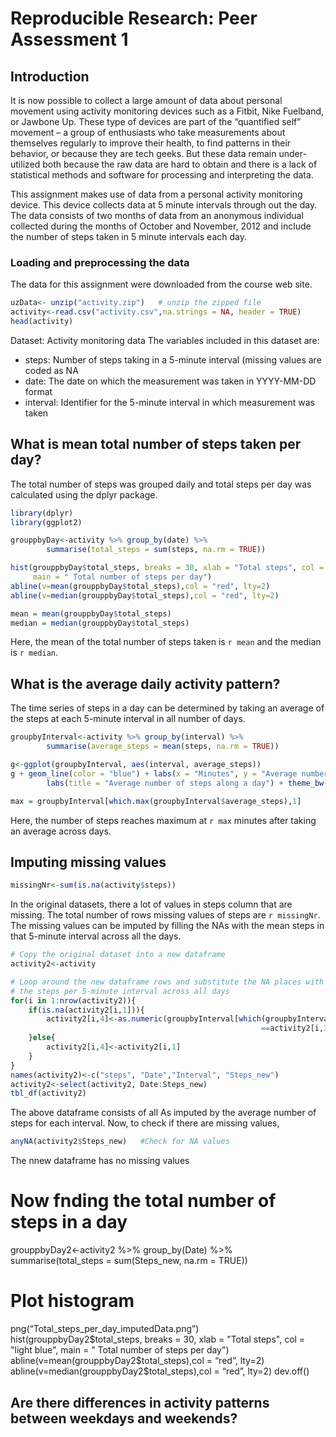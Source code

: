 Reproducible Research: Peer Assessment 1
================================================================================ 
## Introduction
It is now possible to collect a large amount of data about personal movement 
using activity monitoring devices such as a Fitbit, Nike Fuelband, or Jawbone 
Up. These type of devices are part of the “quantified self” movement – a group of enthusiasts who take measurements about themselves regularly to improve their health, to find patterns in their behavior, or because they are tech geeks. But these data remain under-utilized both because the raw data are hard to obtain and there is a lack of statistical methods and software for processing and interpreting the data.

This assignment makes use of data from a personal activity monitoring device. 
This device collects data at 5 minute intervals through out the day. The data consists of two months of data from an anonymous individual collected during the months of October and November, 2012 and include the number of steps taken in 5 minute intervals each day.

### Loading and preprocessing the data
The data for this assignment were downloaded from the course web site.

```r
uzData<- unzip("activity.zip")   # unzip the zipped file
activity<-read.csv("activity.csv",na.strings = NA, header = TRUE)
head(activity)
```
Dataset: Activity monitoring data
The variables included in this dataset are:

- steps: Number of steps taking in a 5-minute interval (missing values are coded
as NA
- date: The date on which the measurement was taken in YYYY-MM-DD format
- interval: Identifier for the 5-minute interval in which measurement was taken

## What is mean total number of steps taken per day?
The total number of steps was grouped daily and total steps per day was calculated using the dplyr package.
```r
library(dplyr)
library(ggplot2)
```
```r
grouppbyDay<-activity %>% group_by(date) %>%
        summarise(total_steps = sum(steps, na.rm = TRUE))
```
```r
hist(grouppbyDay$total_steps, breaks = 30, xlab = "Total steps", col = "light blue",
     main = " Total number of steps per day")
abline(v=mean(grouppbyDay$total_steps),col = "red", lty=2)
abline(v=median(grouppbyDay$total_steps),col = "red", lty=2)
```
```r
mean = mean(grouppbyDay$total_steps)
median = median(grouppbyDay$total_steps)
```
Here, the mean of the total number of steps taken is `r mean` and the median is `r median`.

## What is the average daily activity pattern?
The time series of steps in a day can be determined by taking an average of the steps at each 5-minute interval in all number of days.
```r
groupbyInterval<-activity %>% group_by(interval) %>%
        summarise(average_steps = mean(steps, na.rm = TRUE))
```
```r
g<-ggplot(groupbyInterval, aes(interval, average_steps))
g + geom_line(color = "blue") + labs(x = "Minutes", y = "Average number of steps")+
        labs(title = "Average number of steps along a day") + theme_bw()
```
```r
max = groupbyInterval[which.max(groupbyInterval$average_steps),1] 
```
Here, the number of steps reaches maximum at `r max` minutes after taking an average across days.

## Imputing missing values
```r
missingNr<-sum(is.na(activity$steps))
```

In the original datasets, there a lot of values in steps column that are missing. The total number of rows missing values of steps are `r missingNr`. The missing values can be imputed by filling the NAs with the mean steps in that 5-minute interval across all the days. 

```r
# Copy the original dataset into a new dataframe
activity2<-activity

# Loop around the new dataframe rows and substitute the NA places with mean of 
# the steps per 5-minute interval across all days
for(i in 1:nrow(activity2)){
    if(is.na(activity2[i,1])){
        activity2[i,4]<-as.numeric(groupbyInterval[which(groupbyInterval$interval
                                                        ==activity2[i,3]),2])
    }else{
        activity2[i,4]<-activity2[i,1]
    }
}
names(activity2)<-c("steps", "Date","Interval", "Steps_new")
activity2<-select(activity2, Date:Steps_new)
tbl_df(activity2)
```
The above dataframe consists of all As imputed by the average number of steps for each interval. Now, to check if there are missing values,
```r
anyNA(activity2$Steps_new)   #Check for NA values
```
The nnew dataframe has no missing values

# Now fnding the total number of steps in a day
grouppbyDay2<-activity2 %>% group_by(Date) %>%
    summarise(total_steps = sum(Steps_new, na.rm = TRUE))

# Plot histogram
png("Total_steps_per_day_imputedData.png")
hist(grouppbyDay2$total_steps, breaks = 30, xlab = "Total steps", col = "light blue",
     main = " Total number of steps per day")
abline(v=mean(grouppbyDay2$total_steps),col = "red", lty=2)
abline(v=median(grouppbyDay2$total_steps),col = "red", lty=2)
dev.off()




## Are there differences in activity patterns between weekdays and weekends?
